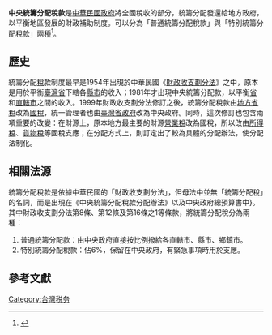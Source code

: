 '''中央統籌分配稅款'''是[[中華民國政府|中華民國政府]]將全國稅收的部分，統籌分配發還給地方政府，以平衡地區發展的財政補助制度。可以分為「普通統籌分配稅款」與「特別統籌分配稅款」兩種<ref name="陳朝建">{{cite web | url = http://www.lawtw.com/article.php?template=article_content&area=free_browse&parent_path=,1,1648,&job_id=61797&article_category_id=1170&article_id=30327 | title = 財政法教室：名詞解釋-補助款與統籌分配稅款 | author = 陳朝建 | publisher = 台灣法律網 | accessdate = 2014-11-02 | archive-date = 2019-09-07 | archive-url = https://web.archive.org/web/20190907215122/http://www.lawtw.com/article.php?template=article_content&area=free_browse&parent_path=,1,1648,&job_id=61797&article_category_id=1170&article_id=30327 | dead-url = no }}</ref>。

==歷史==
統籌分配[[稅|稅]]款制度最早是1954年出現於中華民國《[[:s:財政收支劃分法|財政收支劃分法]]》之中，原本是用於平衡[[臺灣省|臺灣省]]下轄各[[縣_(中華民國)|縣]][[市_(中華民國)|市]]的收入；1981年才出現中央統籌分配款，以平衡[[省_(中華民國)|省]]和[[直轄市|直轄市]]之間的收入。1999年財政收支劃分法修訂之後，統籌分配稅款由[[地方税|地方省稅]]改為[[國稅|國稅]]，統一管理者也由[[臺灣省政府|臺灣省政府]]改為中央政府{{R|楊人穆|page=8}}。同時，這次修訂也包含兩項重要的改變：在財源上，原本地方最主要的財源[[營業稅|營業稅]]改為國稅，所以改由[[所得稅|所得稅]]、[[貨物稅|貨物稅]]等國稅支應；在分配方式上，則訂定出了較為具體的分配辦法，使分配法制化{{R|曾巨威|page=17}}。

==相關法源==
統籌分配稅款是依據中華民國的「財政收支劃分法」，但母法中並無「統籌分配稅」的名詞，而是出現在《中央統籌分配稅款分配辦法》以及中央政府總預算書中{{R|余守章|page=8}}}。其中財政收支劃分法第8條、第12條及第16條之1等條款，將統籌分配稅分為兩種：
#普通統籌分配款：由中央政府直接按比例撥給各直轄市、縣市、鄉鎮市。
#特別統籌分配稅款：佔6%，保留在中央政府，有緊急事項時用於支應{{R| 陳朝建}}{{R|曾巨威|page=17-18}}。

==參考文獻==
{{reflist | refs =
<ref name="楊人穆">{{Cite journal | title = 地方財政與軟性預算限制：台灣地區之研究 | author = 楊人穆 | date = 2007-6 | journal = 國立臺灣大學社會科學院經濟學系碩士論文 | language = zh-tw}}</ref>
<ref name="曾巨威">{{Cite journal | title = 如何透過中央統籌分配稅款及補助款之分配激勵地方政府開闢財源 | author = 曾巨威 | date = 2001-6 | journal =行政院研究發展考核委員會委託研究 | language = zh-tw}}</ref>
<ref name="余守章">{{Cite journal | title =統籌分配稅制度改進之研究：基於促進財政努力之觀點 | author = 余守章 | date = 2002-8 | journal =國立中山大學公共事務管理研究所碩士在職專班碩士論文 | language = zh-tw}}</ref>
}}


[[Category:台灣税务|Category:台灣税务]]